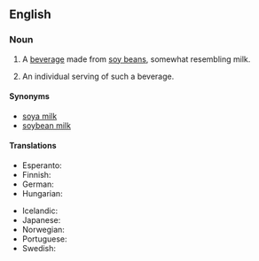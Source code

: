==English==
{{wikipedia}}
===Noun===
{{en-noun|s|-|sg=[[soy]] [[milk]]}}

# {{uncountable}} A [[beverage]] made from [[soy bean]]s, somewhat resembling milk.
# {{countable|informal}} An individual serving of such a beverage.

====Synonyms====
*[[soya milk]]
*[[soybean milk]]

====Translations====
{{trans-top|a beverage made from soy beans}}
* Esperanto: {{t|eo|sojlakto|xs=Esperanto}}
* Finnish: {{t-|fi|soijamaito}}
* German: {{t-|de|Sojamilch|f}}
* Hungarian: {{t|hu|szójatej}}
{{trans-mid}}
* Icelandic: {{t|is|sojamjólk|f}}
* Japanese: {{t+|ja|豆乳|tr=tōnyū|sc=Jpan}}
* Norwegian: {{t|no|soyamelk|m+f}}
* Portuguese: {{t|pt|leite de soja|f}}
* Swedish: {{t-|sv|sojamjölk|c}}
{{trans-bottom}}